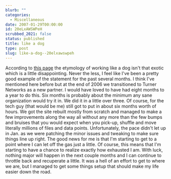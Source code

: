 ```yaml
---
blurb: ""
categories:
  - Miscellaneous
date: 2007-01-29T00:00:00
id: 20eLxAWSWPeH
scrubbed_2021: false
status: published
title: like a dog
type: post
slug: like-a-dog--20elxawswpeh
---
```


According to
[this page](http://www.everything2.com/index.pl?node=working%20dog)
the etymology of working like a dog isn't that exotic which is a
little disappointing. Never the less, I feel like I've been a
pretty good example of the statement for the past several months. I
think I've mentioned here before but at the end of 2006 we
transitioned to Turner Networks as a new partner. I would have
loved to have had eight months to a year to do this. Six months is
probably about the minimum any sane organization would try it in.
We did it in a little over three. Of course, for the tech guy (that
would be me) still got to put in about six months worth of hours.
We got the site rebuilt mostly from scratch and managed to make a
few improvements along the way all without any more than the few
bumps and bruises that you would expect when you pick-up, shuffle
and move literally millions of files and data points.
Unfortunately, the pace didn't let up in Jan. as we were patching
the minor issues and tweaking to make sure things line up right.
The good news for me is that I'm starting to get to a point where I
can let off the gas just a little. Of course, this means that I'm
starting to have a chance to realize exactly how exhausted I am.
With luck, nothing major will happen in the next couple months and
I can continue to throttle back and recuperate a little. It was a
hell of an effort to get to where we are, but I managed to get some
things setup that should make my life easier down the road.
